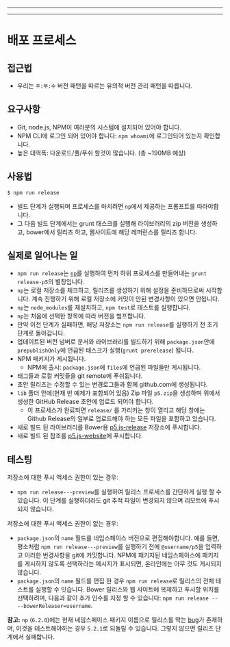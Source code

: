 
---

---
# 배포 프로세스

## 접근법
* 우리는 `주:부:수` 버전 패턴을 따르는 유의적 버전 관리 패턴을 따릅니다.


## 요구사항
* Git, node.js, NPM이 여러분의 시스템에 설치되어 있어야 합니다.
* NPM CLI에 로그인 되어 있어야 합니다: `npm whoami`에 로그인되어 있는지 확인합니다.
* 높은 대역폭: 다운로드/풀/푸쉬 할것이 많습니다. (총 \~190MB 예상)

## 사용법
```shell
$ npm run release
```

* 빌드 단계가 실행되며 프로세스를 마치려면 `np`에서 제공하는 프롬프트를 따라야합니다.
* 그 다음 빌드 단계에서는 grunt 태스크를 실행해 라이브러리의 zip 버전을 생성하고, bower에서 릴리즈 하고, 웹사이트에 해당 레퍼런스를 릴리즈 합니다.


## 실제로 일어나는 일
* `npm run release`는 [`np`](https://www.npmjs.com/package/np)를 실행하여 먼저 하위 프로세스를 만들어내는 `grunt release-p5`의 별칭입니다.
* `np`는 로컬 저장소를 체크하고, 릴리즈를 생성하기 위해 설정을 준비하므로써 시작합니다. 
계속 진행하기 위해 로컬 저장소에 커밋이 안된 변경사항이 있으면 안됩니다.
* `np`는 `node_modules`를 재설치하고, `npm test`로 테스트를 실행합니다.
* `np`는 처음에 선택한 항목에 따라 버전을 범프합니다.
* 만약 이전 단계가 실패하면, 해당 저장소는 `npm run release`를 실행하기 전 초기 단계로 돌아갑니다.
* 업데이트된 버전 넘버로 문서와 라이브러리를 빌드하기 위해 `package.json`안에 `prepublishOnly`에 언급된 태스크가  실행(`grunt prerelease`) 됩니다.
* NPM 패키지가 게시됩니다.
	* NPM에 출시: `package.json`에 `files`에 언급된 파일들만 게시됩니다.
* 태그들과 로컬 커밋들을 git remote에 푸쉬됩니다.
* 초안 릴리즈는 수정할 수 있는 변경로그들과 함께 github.com에 생성됩니다.
* `lib` 폴더 안에(현재 빈 예제가 포함되어 있음) Zip 파일 `p5.zip`을 생성하며 위에서 생성한 GitHub Release 초안에 업로드 되어야 합니다.
	* 이 프로세스가 완료되면 `release/` 를 가리키는 창이 열리고 해당 창에는 Github Release의 일부로 업로드해야 하는 모든 파일을 포함하고 있습니다.
* 새로 빌드 된 라이브러리를 Bower용 [p5.js-release](https://github.com/processing/p5.js-release) 저장소에 푸시합니다.
* 새로 빌드 된 참조를 [p5.js-website](https://github.com/processing/p5.js-website)에 푸시합니다.

## 테스팅
저장소에 대한 푸시 액세스 권한이 있는 경우:
* `npm run release---preview`를 실행하여 릴리스 프로세스를 간단하게 실행 할 수 있습니다. 이 단계를 실행하더라도 git 추적 파일이 변경되지 않으며 리모트에 푸시되지 않습니다.

저장소에 대한 푸시 액세스 권한이 없는 경우:
* `package.json`의 `name` 필드를 네임스페이스 버전으로 편집해야합니다. 예를 들면, 평소처럼 `npm run release---preview`를 실행하기 전에 `@username/p5`을 입력하고 이러한 번경사항을 git에 커밋합니다. NPM에 패키지된 네임스페이스에 패키지를 게시하지 않도록 선택하라는 메시지가 표시되면, 온라인에는 아무 것도 게시되지 않습니다.
* `package.json`의 `name` 필드를 편집 한 경우 `npm run release`로 릴리스의 전체 테스트를 실행할 수 잇습니다. Bower 릴리스와 웹 사이트에 복제하고 푸시할 위치를 선택하려며, 다음과 같이 추가 인수를 지정 할 수 있습니다:
`npm run release -- --bowerReleaser=username`.

__참고:__  `np` (`6.2.0`)에는 현재 네임스페이스 패키지 이름으로 릴리스를 막는 [bug](https://github.com/sindresorhus/np/issues/508)가 존재하며, 이것을 테스트해야하는 경우 `5.2.1`로 되돌릴 수 있습니다. 그렇지 않으면 릴리즈 단계에서 실패합니다.
